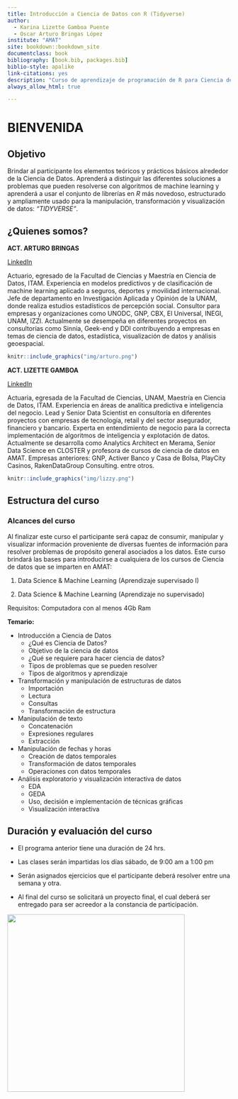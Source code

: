 ```yaml
--- 
title: Introducción a Ciencia de Datos con R (Tidyverse)
author:
  - Karina Lizette Gamboa Puente
  - Oscar Arturo Bringas López
institute: "AMAT"
site: bookdown::bookdown_site
documentclass: book
bibliography: [book.bib, packages.bib]
biblio-style: apalike
link-citations: yes
description: "Curso de aprendizaje de programación de R para Ciencia de Datos con Tidyverse"
always_allow_html: true

---
```



# BIENVENIDA 

## Objetivo

Brindar al participante los elementos teóricos y prácticos básicos alrededor de la Ciencia de Datos. Aprenderá a distinguir las diferentes soluciones a problemas que pueden resolverse con algoritmos de machine learning y aprenderá a usar el conjunto de librerías en *R* más novedoso, estructurado y ampliamente usado para la manipulación, transformación y visualización de datos: *"TIDYVERSE"*. 


## ¿Quienes somos? 

**ACT. ARTURO BRINGAS** 

[LinkedIn](https://www.linkedin.com/in/arturo-bringas/)

Actuario, egresado de la Facultad de Ciencias y Maestría en Ciencia de Datos, ITAM. 
Experiencia en modelos predictivos y de clasificación de machine learning aplicado a seguros, deportes y movilidad internacional. Jefe de departamento en Investigación Aplicada y Opinión de la UNAM, donde realiza estudios estadísticos de percepción social. Consultor para empresas y organizaciones como UNODC, GNP, CBX, El Universal, INEGI, UNAM, IZZI. Actualmente se desempeña en diferentes proyectos en consultorías como Sinnia, Geek-end y DDI contribuyendo a empresas en temas de ciencia de datos, estadística, visualización de datos y análisis geoespacial.


```r
knitr::include_graphics("img/arturo.png")
```


**ACT. LIZETTE GAMBOA** 

[LinkedIn](https://www.linkedin.com/in/kalizzygam/)

Actuaria, egresada de la Facultad de Ciencias, UNAM, Maestría en Ciencia de Datos, ITAM. Experiencia en áreas de analítica predictiva e inteligencia del negocio. Lead y Senior Data Scientist en consultoría en diferentes proyectos con empresas de tecnología, retail y del sector asegurador, financiero y bancario. Experta en entendimiento de negocio para la correcta implementación de algoritmos de inteligencia y explotación de datos. Actualmente se desarrolla como Analytics Architect en Merama, Senior Data Science en CLOSTER y profesora de cursos de ciencia de datos en AMAT.
Empresas anteriores: GNP, Activer Banco y Casa de Bolsa, PlayCity Casinos, RakenDataGroup Consulting. entre otros.

```r
knitr::include_graphics("img/lizzy.png")
```

## Estructura del curso

### Alcances del curso

Al finalizar este curso el participante será capaz de consumir, manipular y visualizar información proveniente de diversas fuentes de información para resolver problemas de propósito general asociados a los datos. Este curso brindará las bases para introducirse a cualquiera de los cursos de Ciencia de datos que se imparten en AMAT: 

1. Data Science & Machine Learning (Aprendizaje supervisado I)

2. Data Science & Machine Learning (Aprendizaje no supervisado)

Requisitos: Computadora con al menos 4Gb Ram 

**Temario:**

* Introducción a Ciencia de Datos
  * ¿Qué es Ciencia de Datos?
  * Objetivo de la ciencia de datos
  * ¿Qué se requiere para hacer ciencia de datos?
  * Tipos de problemas que se pueden resolver 
  * Tipos de algoritmos y aprendizaje


* Transformación y manipulación de estructuras de datos
  * Importación
  * Lectura 
  * Consultas 
  * Transformación de estructura


* Manipulación de texto
  * Concatenación
  * Expresiones regulares
  * Extracción


* Manipulación de fechas y horas
  * Creación de datos temporales
  * Transformación de datos temporales
  * Operaciones con datos temporales


* Análisis exploratorio y visualización interactiva de datos
  * EDA
  * GEDA
  * Uso, decisión e implementación de técnicas gráficas
  * Visualización interactiva

## Duración y evaluación del curso

* El programa anterior tiene una duración de 24 hrs.

* Las clases serán impartidas los días sábado, de 9:00 am a 1:00 pm 

* Serán asignados ejercicios que el participante deberá resolver entre una semana y otra.

* Al final del curso se solicitará un proyecto final, el cual deberá ser entregado para ser acreedor a la constancia de participación.


<div class="watermark"><img src="img/header.png" width="400"></div>


















